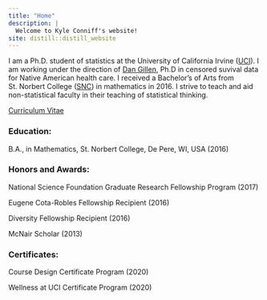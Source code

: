 ```yaml
---
title: "Home"
description: |
  Welcome to Kyle Conniff's website!
site: distill::distill_website
---
```



<p class="homeIntro">
I am a Ph.D. student of statistics at the University of California Irvine (<a href="https://www.uci.edu/">UCI</a>).  I am working under the direction of <a href="https://www.ics.uci.edu/~dgillen/index.html">Dan Gillen</a>, Ph.D in censored suvival data for Native American health care.  I received a Bachelor's of Arts from St. Norbert College (<a href="https://www.snc.edu/">SNC</a>) in mathematics in 2016.  I strive to teach and aid non-statistical faculty in their teaching of statistical thinking.
</p>

<p class="cv">
<a href="cv.html">Curriculum Vitae</a>
</p>


<div class="edu">
  <h3>
  Education:
  </h3>
  <p>
    <!--Ph.D., Department of Statistics, University of California Irvine, Irvine, CA, USA (...) -->
  </p>
  <p>
  B.A., in Mathematics, St. Norbert College, De Pere, WI, USA (2016)
  </p>
</div>

<div class="ha">
  <h3>
  Honors and Awards:
  </h3>
  <p>
  National Science Foundation Graduate Research Fellowship Program (2017)
  </p>
   <p>
  Eugene Cota-Robles Fellowship Recipient (2016)
  </p>
  <p>
  Diversity Fellowship Recipient (2016)
  </p>
  <p>
  McNair Scholar (2013)
  </p>
</div>

<div class="cert">
  <h3>
  Certificates:
  </h3>
  <p>
  Course Design Certificate Program (2020)
  </p>
  <p>
  Wellness at UCI Certificate Program (2020)
  </p>
   
</div>



